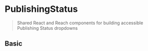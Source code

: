 
<Meta title="Church Center|Publishing Status" />

# PublishingStatus

> Shared React and Reach components for building accessible Publishing Status dropdowns

## Basic

<Preview>
  <Story name="Basic">
    <PublishingStatus />
  </Story>
</Preview>

